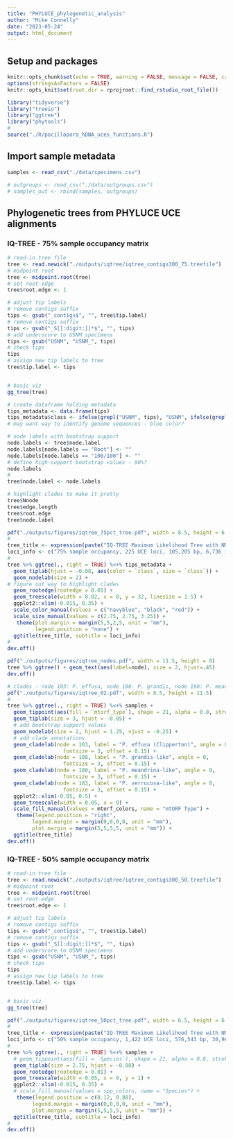 ```yaml
---
title: "PHYLUCE_phylogenetic_analysis"
author: "Mike Connelly"
date: "2023-05-24"
output: html_document
---
```

## Setup and packages
```r
knitr::opts_chunk$set(echo = TRUE, warning = FALSE, message = FALSE, cache = TRUE)
options(stringsAsFactors = FALSE)
knitr::opts_knit$set(root.dir = rprojroot::find_rstudio_root_file())
```
```r
library("tidyverse")
library("treeio")
library("ggtree")
library("phytools")
# 
source("./R/pocillopora_hDNA_uces_functions.R")
```

## Import sample metadata
```r
samples <- read_csv("./data/specimens.csv")
```
```r
# outgroups <- read_csv("./data/outgroups.csv")
# samples_out <- rbind(samples, outgroups)
```

## Phylogenetic trees from PHYLUCE UCE alignments

### IQ-TREE - 75% sample occupancy matrix
```r
# read-in tree file
tree <- read.newick("./outputs/iqtree/iqtree_contigs300_75.treefile")
# midpoint root
tree <- midpoint.root(tree)
# set root-edge
tree$root.edge <- 1

# adjust tip labels
# remove contigs suffix 
tips <- gsub("_contigs$", "", tree$tip.label)
# remove contigs suffix 
tips <- gsub("_S[[:digit:]]*$", "", tips)
# add underscore to USNM specimens
tips <- gsub("USNM", "USNM_", tips)
# check tips
tips
# assign new tip labels to tree
tree$tip.label <- tips


# basic viz
gg_tree(tree)
```

```r
# create dataframe holding metadata 
tips_metadata <- data.frame(tips)
tips_metadata$class <- ifelse(grepl("USNM", tips), "USNM", ifelse(grepl("pocillopora|stylophora", tips), "Genome", "Ref"))
# may want way to identify genome sequences - blue color?
```
```r
# node labels with bootstrap support
node.labels <- tree$node.label
node.labels[node.labels == "Root"] <- ""
node.labels[node.labels == "100/100"] <- ""
# define high-support bootstrap values - 90%?
node.labels
#
tree$node.label <- node.labels
```
```r
# highlight clades to make it pretty
tree$Nnode
tree$edge.length
tree$root.edge
tree$node.label
```



```r
pdf("./outputs/figures/iqtree_75pct_tree.pdf", width = 8.5, height = 6.5)
#
tree_title <- expression(paste("IQ-TREE Maximum Likelihood Tree with NMNH IZ ", italic("Pocillopora"), " specimens"))
loci_info <- c("75% sample occupancy, 225 UCE loci, 105,205 bp, 6,736 informative sites")
#
tree %>% ggtree(., right = TRUE) %<+% tips_metadata + 
  geom_tiplab(hjust = -0.08, aes(color = `class`, size = `class`)) +
  geom_nodelab(size = 2) +
# figure out way to highlight clades
  geom_rootedge(rootedge = 0.01) +
  geom_treescale(width = 0.02, x = 0, y = 32, linesize = 1.5) +
  ggplot2::xlim(-0.015, 0.35) +
  scale_color_manual(values = c("navyblue", "black", "red")) +
  scale_size_manual(values = c(2.75, 2.75, 3.25)) +
   theme(plot.margin = margin(5,5,2,5, unit = "mm"),
         legend.position = "none") +
  ggtitle(tree_title, subtitle = loci_info)
#
dev.off()
```
```r
pdf("./outputs/figures/iqtree_nodes.pdf", width = 11.5, height = 8)
tree %>% ggtree() + geom_text(aes(label=node), size = 2, hjust=.45)
dev.off()
```

```r
# clades - node 103: P. effusa, node 108: P. grandis, node 180: P. meandrina, node 183: P. verrucosa-like
pdf("./outputs/figures/iqtree_02.pdf", width = 8.5, height = 11.5)
#
tree %>% ggtree(., right = TRUE) %<+% samples + 
  geom_tippoint(aes(fill = `mtorf_type`), shape = 21, alpha = 0.8, stroke = 0.5, color = "black", hjust = 0.3, show.legend = TRUE) +
  geom_tiplab(size = 3, hjust = -0.05) +
  # add bootstrap support values
  geom_nodelab(size = 2, hjust = 1.25, vjust = -0.25) +
  # add clade annotations
  geom_cladelab(node = 103, label = "P. effusa (Clipperton)", angle = 0, 
                  fontsize = 3, offset = 0.15) +
  geom_cladelab(node = 108, label = "P. grandis-like", angle = 0, 
                  fontsize = 3, offset = 0.15) +
  geom_cladelab(node = 180, label = "P. meandrina-like", angle = 0, 
                  fontsize = 3, offset = 0.15) +
  geom_cladelab(node = 183, label = "P. verrucosa-like", angle = 0, 
                  fontsize = 3, offset = 0.15) +
  ggplot2::xlim(-0.05, 0.5) +
  geom_treescale(width = 0.05, x = 0) +
  scale_fill_manual(values = mtorf_colors, name = "mtORF Type") +
   theme(legend.position = "right",
        legend.margin = margin(0,0,0,0, unit = "mm"),
        plot.margin = margin(5,5,5,5, unit = "mm")) +
  ggtitle(tree_title)
dev.off()
```

### IQ-TREE - 50% sample occupancy matrix
```r
# read-in tree file
tree <- read.newick("./outputs/iqtree/iqtree_contigs300_50.treefile")
# midpoint root
tree <- midpoint.root(tree)
# set root-edge
tree$root.edge <- 1

# adjust tip labels
# remove contigs suffix 
tips <- gsub("_contigs$", "", tree$tip.label)
# remove contigs suffix 
tips <- gsub("_S[[:digit:]]*$", "", tips)
# add underscore to USNM specimens
tips <- gsub("USNM", "USNM_", tips)
# check tips
tips
# assign new tip labels to tree
tree$tip.label <- tips


# basic viz
gg_tree(tree)
```

```r
pdf("./outputs/figures/iqtree_50pct_tree.pdf", width = 6.5, height = 6.5)
#
tree_title <- expression(paste("IQ-TREE Maximum Likelihood Tree with NMNH IZ ", italic("Pocillopora"), " specimens"))
loci_info <- c("50% sample occupancy, 1,422 UCE loci, 576,543 bp, 30,967 informative sites")
#
tree %>% ggtree(., right = TRUE) %<+% samples + 
  # geom_tippoint(aes(fill = `Species`), shape = 21, alpha = 0.8, stroke = 0.5, color = "black", hjust = 0.3, show.legend = TRUE) +
  geom_tiplab(size = 2.75, hjust = -0.08) +
  geom_rootedge(rootedge = 0.01) +
  geom_treescale(width = 0.05, x = 0, y = 1) +
  ggplot2::xlim(-0.015, 0.35) +
  # scale_fill_manual(values = spp_colors, name = "Species") +
   theme(legend.position = c(0.12, 0.88),
        legend.margin = margin(0,0,0,0, unit = "mm"),
        plot.margin = margin(5,5,5,5, unit = "mm")) +
  ggtitle(tree_title, subtitle = loci_info)
#
dev.off()
```
